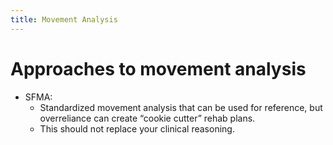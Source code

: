 ```yaml
---
title: Movement Analysis
---
```




# Approaches to movement analysis


- SFMA: 
    - Standardized movement analysis that can be used for reference, but overreliance can create "cookie cutter" rehab plans.
    - This should not replace your clinical reasoning.

